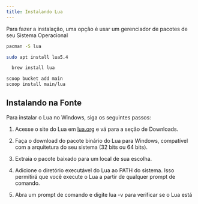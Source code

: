 ```yaml
---
title: Instalando Lua
---
```



Para fazer a instalação, uma opção é usar um gerenciador de pacotes de seu Sistema Operacional

<Tabs>
  <TabItem label="ArchLinux">

```bash
pacman -S lua
```

  </TabItem>
  <TabItem label="Ubuntu">

```bash 
sudo apt install lua5.4 
```

  </TabItem>
  <TabItem label="MacOS">

```bash
  brew install lua
```

  </TabItem>
  <TabItem label="Windows 11">

```bash
scoop bucket add main 
scoop install main/lua 
```


  </TabItem>
</Tabs>

## Instalando na Fonte

Para instalar o Lua no Windows, siga os seguintes passos:

<Steps>

1. Acesse o site do Lua em [lua.org](https://www.lua.org/download.html) e
   vá para a seção de Downloads.

2. Faça o download do pacote binário do Lua para Windows, compatível com a
   arquitetura do seu sistema (32 bits ou 64 bits).

3. Extraia o pacote baixado para um local de sua escolha.

4. Adicione o diretório executável do Lua ao PATH do sistema. Isso permitirá
   que você execute o Lua a partir de qualquer prompt de comando.
5. Abra um prompt de comando e digite lua -v para verificar se o Lua está

</Steps>

